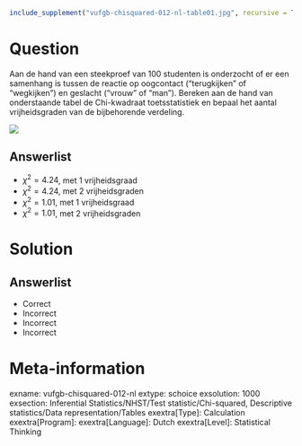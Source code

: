 ```r
include_supplement("vufgb-chisquared-012-nl-table01.jpg", recursive = TRUE)
```

Question
========
  
Aan de hand van een steekproef van 100 studenten is onderzocht of er een samenhang is tussen de reactie op oogcontact (“terugkijken” of “wegkijken”) en geslacht (“vrouw” of “man”). Bereken aan de hand van onderstaande tabel de Chi-kwadraat toetsstatistiek en bepaal het aantal vrijheidsgraden van de bijbehorende verdeling.

![](vufgb-chisquared-012-nl-table01.jpg)
  
Answerlist
----------
* $\chi^{2} = 4.24$, met 1 vrijheidsgraad
* $\chi^{2} = 4.24$, met 2 vrijheidsgraden
* $\chi^{2} = 1.01$, met 1 vrijheidsgraad 
* $\chi^{2} = 1.01$, met 2 vrijheidsgraden

Solution
========

Answerlist
----------
* Correct
* Incorrect
* Incorrect
* Incorrect

Meta-information
================
exname: vufgb-chisquared-012-nl
extype: schoice
exsolution: 1000
exsection: Inferential Statistics/NHST/Test statistic/Chi-squared, Descriptive statistics/Data representation/Tables
exextra[Type]: Calculation
exextra[Program]: 
exextra[Language]: Dutch
exextra[Level]: Statistical Thinking
